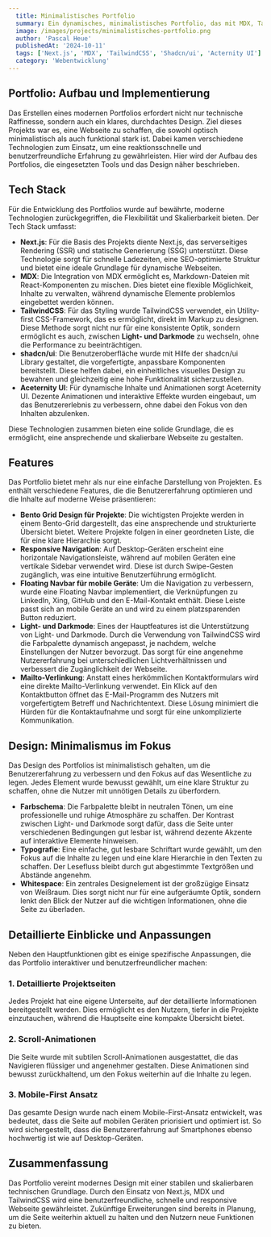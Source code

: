 ```yaml
---
  title: Minimalistisches Portfolio
  summary: Ein dynamisches, minimalistisches Portfolio, das mit MDX, TailwindCSS und Next.js entwickelt wurde. Moderne Technologien kombiniert für ein responsives und benutzerfreundliches Design.
  image: /images/projects/minimalistisches-portfolio.png
  author: 'Pascal Heue'
  publishedAt: '2024-10-11'
  tags: ['Next.js', 'MDX', 'TailwindCSS', 'Shadcn/ui', 'Acternity UI']
  category: 'Webentwicklung'
---
```

## Portfolio: Aufbau und Implementierung

Das Erstellen eines modernen Portfolios erfordert nicht nur technische Raffinesse, sondern auch ein klares, durchdachtes Design. Ziel dieses Projekts war es, eine Webseite zu schaffen, die sowohl optisch minimalistisch als auch funktional stark ist. Dabei kamen verschiedene Technologien zum Einsatz, um eine reaktionsschnelle und benutzerfreundliche Erfahrung zu gewährleisten. Hier wird der Aufbau des Portfolios, die eingesetzten Tools und das Design näher beschrieben.

## Tech Stack

Für die Entwicklung des Portfolios wurde auf bewährte, moderne Technologien zurückgegriffen, die Flexibilität und Skalierbarkeit bieten. Der Tech Stack umfasst:

- **Next.js**: Für die Basis des Projekts diente Next.js, das serverseitiges Rendering (SSR) und statische Generierung (SSG) unterstützt. Diese Technologie sorgt für schnelle Ladezeiten, eine SEO-optimierte Struktur und bietet eine ideale Grundlage für dynamische Webseiten.
- **MDX**: Die Integration von MDX ermöglicht es, Markdown-Dateien mit React-Komponenten zu mischen. Dies bietet eine flexible Möglichkeit, Inhalte zu verwalten, während dynamische Elemente problemlos eingebettet werden können.
- **TailwindCSS**: Für das Styling wurde TailwindCSS verwendet, ein Utility-first CSS-Framework, das es ermöglicht, direkt im Markup zu designen. Diese Methode sorgt nicht nur für eine konsistente Optik, sondern ermöglicht es auch, zwischen **Light- und Darkmode** zu wechseln, ohne die Performance zu beeinträchtigen.
- **shadcn/ui**: Die Benutzeroberfläche wurde mit Hilfe der shadcn/ui Library gestaltet, die vorgefertigte, anpassbare Komponenten bereitstellt. Diese helfen dabei, ein einheitliches visuelles Design zu bewahren und gleichzeitig eine hohe Funktionalität sicherzustellen.
- **Aceternity UI**: Für dynamische Inhalte und Animationen sorgt Aceternity UI. Dezente Animationen und interaktive Effekte wurden eingebaut, um das Benutzererlebnis zu verbessern, ohne dabei den Fokus von den Inhalten abzulenken.

Diese Technologien zusammen bieten eine solide Grundlage, die es ermöglicht, eine ansprechende und skalierbare Webseite zu gestalten.

## Features

Das Portfolio bietet mehr als nur eine einfache Darstellung von Projekten. Es enthält verschiedene Features, die die Benutzererfahrung optimieren und die Inhalte auf moderne Weise präsentieren:

- **Bento Grid Design für Projekte**: Die wichtigsten Projekte werden in einem Bento-Grid dargestellt, das eine ansprechende und strukturierte Übersicht bietet. Weitere Projekte folgen in einer geordneten Liste, die für eine klare Hierarchie sorgt.
- **Responsive Navigation**: Auf Desktop-Geräten erscheint eine horizontale Navigationsleiste, während auf mobilen Geräten eine vertikale Sidebar verwendet wird. Diese ist durch Swipe-Gesten zugänglich, was eine intuitive Benutzerführung ermöglicht.
- **Floating Navbar für mobile Geräte**: Um die Navigation zu verbessern, wurde eine Floating Navbar implementiert, die Verknüpfungen zu LinkedIn, Xing, GitHub und den E-Mail-Kontakt enthält. Diese Leiste passt sich an mobile Geräte an und wird zu einem platzsparenden Button reduziert.
- **Light- und Darkmode**: Eines der Hauptfeatures ist die Unterstützung von Light- und Darkmode. Durch die Verwendung von TailwindCSS wird die Farbpalette dynamisch angepasst, je nachdem, welche Einstellungen der Nutzer bevorzugt. Das sorgt für eine angenehme Nutzererfahrung bei unterschiedlichen Lichtverhältnissen und verbessert die Zugänglichkeit der Webseite.
- **Mailto-Verlinkung**: Anstatt eines herkömmlichen Kontaktformulars wird eine direkte Mailto-Verlinkung verwendet. Ein Klick auf den Kontaktbutton öffnet das E-Mail-Programm des Nutzers mit vorgefertigtem Betreff und Nachrichtentext. Diese Lösung minimiert die Hürden für die Kontaktaufnahme und sorgt für eine unkomplizierte Kommunikation.

## Design: Minimalismus im Fokus

Das Design des Portfolios ist minimalistisch gehalten, um die Benutzererfahrung zu verbessern und den Fokus auf das Wesentliche zu legen. Jedes Element wurde bewusst gewählt, um eine klare Struktur zu schaffen, ohne die Nutzer mit unnötigen Details zu überfordern.

- **Farbschema**: Die Farbpalette bleibt in neutralen Tönen, um eine professionelle und ruhige Atmosphäre zu schaffen. Der Kontrast zwischen Light- und Darkmode sorgt dafür, dass die Seite unter verschiedenen Bedingungen gut lesbar ist, während dezente Akzente auf interaktive Elemente hinweisen.
- **Typografie**: Eine einfache, gut lesbare Schriftart wurde gewählt, um den Fokus auf die Inhalte zu legen und eine klare Hierarchie in den Texten zu schaffen. Der Lesefluss bleibt durch gut abgestimmte Textgrößen und Abstände angenehm.
- **Whitespace**: Ein zentrales Designelement ist der großzügige Einsatz von Weißraum. Dies sorgt nicht nur für eine aufgeräumte Optik, sondern lenkt den Blick der Nutzer auf die wichtigen Informationen, ohne die Seite zu überladen.

## Detaillierte Einblicke und Anpassungen

Neben den Hauptfunktionen gibt es einige spezifische Anpassungen, die das Portfolio interaktiver und benutzerfreundlicher machen:

### 1. **Detaillierte Projektseiten**

Jedes Projekt hat eine eigene Unterseite, auf der detaillierte Informationen bereitgestellt werden. Dies ermöglicht es den Nutzern, tiefer in die Projekte einzutauchen, während die Hauptseite eine kompakte Übersicht bietet.

### 2. **Scroll-Animationen**

Die Seite wurde mit subtilen Scroll-Animationen ausgestattet, die das Navigieren flüssiger und angenehmer gestalten. Diese Animationen sind bewusst zurückhaltend, um den Fokus weiterhin auf die Inhalte zu legen.

### 3. **Mobile-First Ansatz**

Das gesamte Design wurde nach einem Mobile-First-Ansatz entwickelt, was bedeutet, dass die Seite auf mobilen Geräten priorisiert und optimiert ist. So wird sichergestellt, dass die Benutzererfahrung auf Smartphones ebenso hochwertig ist wie auf Desktop-Geräten.

## Zusammenfassung

Das Portfolio vereint modernes Design mit einer stabilen und skalierbaren technischen Grundlage. Durch den Einsatz von Next.js, MDX und TailwindCSS wird eine benutzerfreundliche, schnelle und responsive Webseite gewährleistet. Zukünftige Erweiterungen sind bereits in Planung, um die Seite weiterhin aktuell zu halten und den Nutzern neue Funktionen zu bieten.